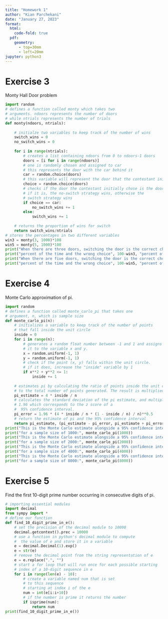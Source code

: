 ```yaml
---
title: "Homework 1"
author: "Kian Parchekani"
date: "January 27, 2023"
format:
  html:
    code-fold: true
  pdf: 
    geometry: 
      - top=30mm
      - left=20mm
jupyter: python3
---
```


# Exercise 3
Monty Hall Door problem 

```python
import random
# defines a function called monty which takes two
# arguments. ndoors represents the number of doors 
# while ntrials represents the number of trials
def monty(ndoors, ntrials):
    
    # initialze two variables to keep track of the number of wins
    switch_wins = 0
    no_switch_wins = 0
    
    for i in range(ntrials):
        # creates a list containing ndoors from 0 to ndoors-1 doors
        doors = [i for i in range(ndoors)]
        # one is randomly chosen and assigned to car
        # this represents the door with the car behind it
        car = random.choice(doors)
        # this variable will represent the door that the contestant initially chooses
        choice = random.choice(doors)
        # checks if the door the contestant initially chose is the door with the car.
        # if it is, the no-switch strategy wins, otherwise the 
        # switch strategy wins
        if choice == car:
            no_switch_wins += 1
        else:
            switch_wins += 1
    
    # returns the proportion of wins for switch
    return switch_wins/ntrials
# stores the percentages in two different variables
win3 = monty(3, 1000)*100
win5 = monty(5, 1000)*100
print("When there are three doors, switching the door is the correct choice", win3)
print("percent of the time and the wrong choice", 100-win3, "percent of the time.\n")
print("When there are five doors, switching the door is the correct choice", win5)
print("percent of the time and the wrong choice", 100-win5, "percent of the time.")
```

# Exercise 4
Monte Carlo approximation of pi.
```python
import random
# defines a function called monte_carlo_pi that takes one
# argument, n, which is sample size
def monte_carlo_pi(n):
    # initializes a variable to keep track of the number of points
    # that fall inside the unit circle
    inside = 0
    for i in range(n):
        # generates a random float number between -1 and 1 and assigns 
        # it to the variable x and y.
        x = random.uniform(-1, 1)
        y = random.uniform(-1, 1)
        # check if the point (x, y) falls within the unit circle. 
        # if it does, increase the "inside" variable by 1
        if x**2 + y**2 <= 1:
            inside += 1
    
    # estimates pi by calculating the ratio of points inside the unit circle
    # to the total number of points generated. The result is multiplied by 4 to account for the quarter of the unit circle that is being approximated.        
    pi_estimate = 4 * inside / n
    # calculates the standard deviation of the pi estimate, and multiply by 
    # 1.96 which corresponds to the z score of a
    #  95% confidence interval.
    pi_error = 1.96 * (4 * inside / n * (1 - inside / n) / n)**0.5
    # return the estimate of pi and the 95% confidence interval
    return pi_estimate, (pi_estimate - pi_error, pi_estimate + pi_error)
print("This is the Monte Carlo estimate alongside a 95% confidence interval")
print("for a sample size of 1000:", monte_carlo_pi(1000))
print("This is the Monte Carlo estimate alongside a 95% confidence interval")
print("for a sample size of 2000:", monte_carlo_pi(2000))
print("This is the Monte Carlo estimate alongside a 95% confidence interval")
print("for a sample size of 4000:", monte_carlo_pi(4000))
print("This is the Monte Carlo estimate alongside a 95% confidence interval")
print("for a sample size of 8000:", monte_carlo_pi(8000))
```

# Exercise 5
Find the first 10-digit prime number occurring in consecutive digits of pi.
```python
# importing essential modules 
import decimal
from sympy import *
# define our function
def find_10_digit_prime_in_e():
    # set the precision of the decimal module to 10000
    decimal.getcontext().prec = 10000
    # use a function in python's decimal module to compute
    #  the value of e and store it in a variable 
    e = decimal.Decimal(1).exp()
    e = str(e)
    # remove the decimal point from the string representation of e
    e = e.replace(".", "")
    # start a for loop that will run once for each possible starting 
    # index of a 10-digit sequence in e
    for i in range(len(e) - 10):
        # create a variable named num that is set 
        # to this sequence
        # starting at index i of the e
        num = int(e[i:i+10])
        # if the number is prime it returns the number
        if isprime(num):
            return num
print(find_10_digit_prime_in_e())
```
